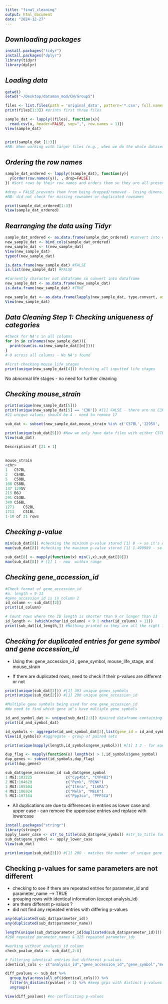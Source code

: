 ```yaml
---
title: "final_cleaning"
output: html_document
date: "2024-12-27"
---
```


## *Downloading packages*

```r
install.packages("tidyr")
install.packages("dplyr")
library(tidyr)
library(dplyr)
```

## *Loading data*

```r
getwd()
setwd("~/Desktop/dataman_mod/CW/Group5")

files <- list.files(path = 'original_data', pattern='*.csv', full.names = TRUE)
print(files[1:3]) #prints first three files

sample_dat <- lapply((files), function(x){
  read.csv(x, header=FALSE, sep=",", row.names = 1)})
View(sample_dat)


print(sample_dat [1:3])
#NB: When working with larger files (e.g., when we do the whole dataset) can use the fread function from the data.table function instead

```

## *Ordering the row names*

```r
sample_dat_ordered <- lapply((sample_dat), function(y){
  y[order(row.names(y)), , drop=FALSE]
}) #Sort rows by their row names and orders them so they are all presented in the same order 

#drop = FALSE prevents them from being dropped/removed - losing dimension as a dataframe
#NB: did not check for missing rownames or duplicated rownames
```

```r
print(sample_dat_ordered[1:3])
View(sample_dat_ordered)

```

## *Rearranging the data using Tidyr*

```r
sample_dat_ordered <- as.data.frame(sample_dat_ordered) #convert into dataframe to make it quicker and more efficient to bind
new_sample_dat <- bind_cols(sample_dat_ordered)
new_sample_dat <- t(new_sample_dat)
View(new_sample_dat)
typeof(new_sample_dat)

is.data.frame(new_sample_dat) #FALSE
is.list(new_sample_dat) #FALSE 

#Currently character not dataframe so convert into dataframe 
new_sample_dat <- as.data.frame(new_sample_dat)
is.data.frame(new_sample_dat) #TRUE

new_sample_dat <- as.data.frame(lapply(new_sample_dat, type.convert, as.is = TRUE)) #Converts all the data in each column into the right datatypes
View(new_sample_dat)

```

## *Data Cleaning Step 1: Checking uniqueness of categories*

```r

#Check for NA's in all columns 
for (n in colnames(new_sample_dat)){
  print(sum(is.na(new_sample_dat[[n]])))
}
# 0 across all columns - No NA's found 
```

```r
#First checking mouse_life_stages
print(unique(new_sample_dat[4])) #checking all inputted life stages
```

No abnormal life stages - no need for further cleaning

## *Checking mouse_strain*

```r
print(unique(new_sample_dat[5]))
print(unique(new_sample_dat[5] == 'C3H')) #[1] FALSE - there are no C3H strains
#21 unique values; should be 4 - need to remove 17 

sub_dat <- subset(new_sample_dat,mouse_strain %in% c('C57BL','129SV', 'C3H','B6J' ))

print(unique(sub_dat[5])) #Now we only have data files with either C57Bl, 129SV or B6J
View(sub_dat)
```

``` r
Description:df [21 × 1]
 
 
mouse_strain
<chr>
1   C57BL           
2   C54BL           
5   C50BL           
108 C58BL           
137 129SV           
215 B6J         
291 C53BL           
349 C56BL           
1271    C52BL           
1713    C51BL           
1-10 of 21 rows
```

## *Checking p-value*

```r
min(sub_dat[8]) #checking the minimum p-value stored [1] 0 -> so it's within range
max(sub_dat[8]) #checking the maximum p-value stored [1] 1.499989 - so we need to restrict it to 1

sub_dat[8] <- mapply(function(x) min(1,x),sub_dat[[8]])
max(sub_dat[8]) # [1] 1 - now  within range

```

## *Checking gene_accession_id*

```r
#Check format of gene_accession_id 
#a. length = 9-11
#gene_accession_id is in column 2 
id_column <- sub_dat[[2]]
print(id_column)

# Count rows where the ID length is shorter than 9 or longer than 11
id_length <- (which(nchar(id_column) < 9 | nchar(id_column) > 11))
print(sub_dat[id_length,]) #Nothing printed so they are all the right length 

```

## *Checking for duplicated entries for gene symbol and gene accession_id*

-   Using the: gene_accession_id , gene_symbol, mouse_life_stage, and mouse_strain

-   If there are duplicated rows, need to check if their p-values are different or not

```r
print(unique(sub_dat[3])) #[1] 393 unique genes_symbols
print(unique(sub_dat[2])) #[1] 200 unique gene_accession_id

#Multiple gene symbols being used for one gene_accession_id 
#We need to find which gene id's have multiple gene symbols 

id_and_symbol_dat <- unique(sub_dat[2:3]) #paired dataframe containing all unique values of gene symbols and accession ids.
print(id_and_symbol_dat)

id_symbols <- aggregate(id_and_symbol_dat[2],list(gene_id = id_and_symbol_dat$gene_accession_id),function(x) x)
View(id_symbols) #aggregate - group of paired sets

print(unique(mapply(length,id_symbols$gene_symbol))) #[1] 1 2 - for each accession id it either has one gene symbol input or two gene symbol input => there are no more than two genes for each id. 

dup_flag <- mapply(function(x) length(x) > 1,id_symbols$gene_symbol)
dup_genes <- subset(id_symbols,dup_flag)
print(dup_genes)

```

``` r
sub_dat$gene_accession_id sub_dat$gene_symbol
1 MGI:103225               c("Cyp4b1", "CYP4B1")
2 MGI:104629               c("Penk", "PENK")
3 MGI:105304               c("Il6ra", "IL6RA")
4 MGI:106924               c("Melk", "MELK")
5 MGI:107164               c("Ppp3ca", "PPP3CA")
```

-   All duplications are due to differences in entries as lower case and upper case - can remove the uppercase entries and replace with lowercase

```r
install.packages("stringr")
library(stringr)
apply_lower_case <- str_to_title(sub_dat$gene_symbol) #str_to_title function from stringr capitalizes the first character and applies lowercase on rest of string
sub_dat$gene_symbol <- apply_lower_case
View(sub_dat)

print(unique(sub_dat[3])) #[1] 200 - matches the number of unique gene accession_ids
```


## Checking p-values for same parameters are not different 

- checking to see if there are repeated entries for parameter_id and parameter_name --> TRUE
- grouping rows with identical information (except analysis_id)
- are there different p-values ?
- did not find any repeated entries with differing p-values 

```r

any(duplicated(sub_dat$parameter_id))
any(duplicated(sub_dat$parameter_name))

length(unique(sub_dat$parameter_id[duplicated(sub_dat$parameter_id)])) 
#260 repeated parameter_names & 325 repeated parameter_ids 

#working without analysis_id column
check_pvalue_data <- sub_dat[,2:8]

# filtering identical entries but different p-values
identical_cols <- c("analysis_id","gene_accession_id","gene_symbol","mouse_life_stage","mouse_strain","parameter_id","parameter_name")

diff_pvalues <- sub_dat %>%
  group_by(across(all_of(identical_cols))) %>%
  filter(n_distinct(pvalue) > 1) %>% #keep grps with distinct p-values 
  ungroup()

View(diff_pvalues) #no confliciting p-values 

```

